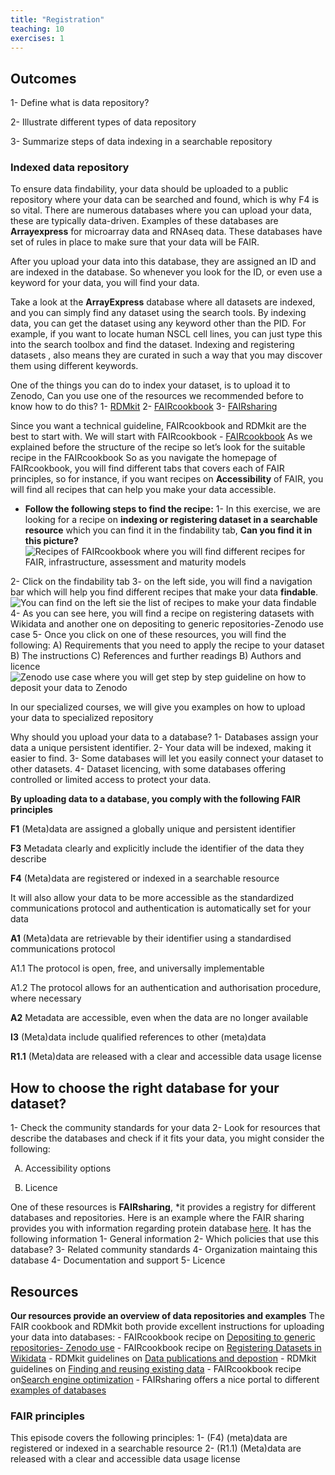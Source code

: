 ```yaml
---
title: "Registration"
teaching: 10
exercises: 1
---
```


::: callout
## Outcomes
1- Define what is data repository?

2- Illustrate different types of data repository

3- Summarize steps of data indexing in a searchable repository
:::

### Indexed data repository

To ensure data findability, your data should be uploaded to a public repository where your data can be searched and found, which is why F4 is so vital. There are numerous databases where you can upload your data, these are typically data-driven. 
Examples of these databases are **Arrayexpress** for microarray data and RNAseq data. These databases have set of rules in place to make sure that your data will be FAIR.

After you upload your data into this database, they are assigned an ID and are indexed in the database. So whenever you look for the ID, or even use a keyword for your data, you will find your data.

Take a look at the **ArrayExpress** database where all datasets are indexed, and you can simply find any dataset using the search tools. By indexing data, you can get the dataset using any keyword other than the PID. For example, if you want to locate human NSCL cell lines, you can just type this into the search toolbox and find the dataset. Indexing and registering datasets , also means they are curated in such a way that you may discover them using different keywords.


::::::: challenge
One of the things you can do to index your dataset, is to upload it to Zenodo, Can you use one of the resources we recommended before to know how to do this?
1- [RDMkit](https://rdmkit.elixir-europe.org/)
2- [FAIRcookbook](https://faircookbook.elixir-europe.org/)
3- [FAIRsharing](https://fairsharing.org/)

:::: solution
Since you want a technical guideline, FAIRcookbook and RDMkit are the best to start with. We will start with FAIRcookbook
- [FAIRcookbook](https://faircookbook.elixir-europe.org/)
As we explained before the structure of the recipe so let's look for the suitable recipe in the FAIRcookbook
So as you navigate the homepage of FAIRcookbook, you will find different tabs that covers each of FAIR principles, so for instance, if you want recipes on **Accessibility** of FAIR, you will find all recipes that can help you make your data accessible. 

- **Follow the following steps to find the recipe:**
1- In this exercise, we are looking for a recipe on **indexing or registering dataset in a searchable resource** which you can find it in the findability tab, **Can you find it in this picture?**
![Recipes of FAIRcookbook where you will find different recipes for FAIR, infrastructure, assessment and maturity models](fig/img51.png)

2- Click on the findability tab
3- on the left side, you will find a navigation bar which will help you find different recipes that make your data **findable**. 
![You can find on the left sie the list of recipes to make your data findable](fig/img52.png)
4- As you can see here, you will find a recipe on registering datasets with Wikidata and another one on depositing to generic repositories-Zenodo use case
5- Once you click on one of these resources, you will find the following:
A) Requirements that you need to apply the recipe to your dataset
B) The instructions 
C) References and further readings
B) Authors and licence
![Zenodo use case where you will get step by step guideline on how to deposit your data to Zenodo](fig/img53.png)

In our specialized courses, we will give you examples on how to upload your data to specialized repository
::::
::::::

::: discussion

Why should you upload your data to a database?
1- Databases assign your data a unique persistent identifier.
2- Your data will be indexed, making it easier to find.
3- Some databases will let you easily connect your dataset to other datasets.
4- Dataset licencing, with some databases offering controlled or limited access to protect your data.

**By uploading data to a database, you comply with the following FAIR principles**

**F1** (Meta)data are assigned a globally unique and persistent identifier

**F3** Metadata clearly and explicitly include the identifier of the data they describe

**F4** (Meta)data are registered or indexed in a searchable resource

It will also allow your data to be more accessible as the standardized communications protocol and authentication is automatically set for your data

**A1** (Meta)data are retrievable by their identifier using a standardised communications protocol

A1.1 The protocol is open, free, and universally implementable

A1.2 The protocol allows for an authentication and authorisation procedure, where necessary

**A2** Metadata are accessible, even when the data are no longer available

**I3** (Meta)data include qualified references to other (meta)data

**R1.1** (Meta)data are released with a clear and accessible data usage license
:::

## How to choose the right database for your dataset?

1- Check the community standards for your data
2- Look for resources that describe the databases and check if it fits your data, you might consider the following:

A) Accessibility options 

B) Licence

One of these resources is **FAIRsharing**, *it provides a registry for different databases and repositories. Here is an example where the FAIR sharing provides you with information regarding protein database [here](https://fairsharing.org/FAIRsharing.rtndct). It has the following information
1- General information
2- Which policies that use this database?
3- Related community standards
4- Organization maintaing this database
4- Documentation and support
5- Licence


::: callout
## Resources
**Our resources provide an overview of data repositories and examples**
The FAIR cookbook and RDMkit both provide excellent instructions for uploading your data into databases:
- FAIRcookbook recipe on [Depositing to generic repositories- Zenodo use](https://faircookbook.elixir-europe.org/content/recipes/findability/zenodo-deposition.html)
- FAIRcookbook recipe on [Registering Datasets in Wikidata](https://faircookbook.elixir-europe.org/content/recipes/findability/registeringDatasets.html)
- RDMkit guidelines on [Data publications and depostion](https://rdmkit.elixir-europe.org/data_publication)
- RDMkit guidelines on [Finding and reusing existing data](https://rdmkit.elixir-europe.org/existing_data)
- FAIRcookbook recipe on[Search engine optimization](https://faircookbook.elixir-europe.org/content/recipes/findability/seo.html)
- FAIRsharing offers a nice portal to different [examples of databases](https://fairsharing.org/search?fairsharingRegistry=Database&subjects=life%2520science&page=1)
:::

::: checklist
### FAIR principles
This episode covers the following principles:
1- (F4) (meta)data are registered or indexed in a searchable resource
2- (R1.1) (Meta)data are released with a clear and accessible data usage license
:::
